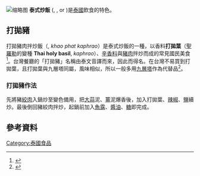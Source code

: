 [[File:Fried_rice_with_shrimp_paste.jpg|缩略图]]
'''泰式炒飯''' ({{lang-th|ข้าวผัด}}, {{RTGS|''khao phat''}}, {{IPA-th|kʰâːw pʰàt|pron}} or {{IPA-th|kʰâw pʰàt|}})是[[泰國|泰國]]飲食的特色。
== 打拋豬 ==
打拋豬肉拌炒飯（{{lang-th|ข้าวผัดกะเพรา}}, ''khao phat kaphrao''）是泰式炒飯的一種，以香料'''打拋葉'''（[[聖羅勒|聖羅勒]]的變種 '''Thai holy basil''', {{lang-th|กะเพรา}} ''kaphrao''）、[[香辛料|辛香料]]與[[豬肉|豬肉]]拌炒而成的常見國民美食<ref>{{Cite book|title=泰国 '08-'09|last=（日）大宝石出版社原著|first=|publisher=北京：中国旅游出版社|year=2008.08|isbn=978-7-5032-3460-6|location=|pages=32}}</ref>。台灣餐廳的「打拋豬」名稱由泰文音譯而來，因此而得名。在台灣不易買到打拋葉，且打拋葉與九層塔同屬，風味相似，所以一般多用[[羅勒|九層塔]]作為代替品<ref>{{Cite web|title=打拋豬的「打拋」是什麼？泰國菜不可不知的名詞小辭典-風傳媒|url=https://www.storm.mg/lifestyle/133992|accessdate=2020-12-24|date=2016-06-28|last=Storm.mg|work=www.storm.mg|language=zh-TW|archive-date=2017-09-23|archive-url=https://web.archive.org/web/20170923054405/http://www.storm.mg/lifestyle/133992|dead-url=no}}</ref>。

=== 打拋豬作法 ===
先將豬[[絞肉|絞肉]]入鍋炒至變色備用，把[[蒜|大蒜]]泥、[[薑|薑]]泥爆香後，加入打拋葉、[[辣椒|辣椒]]、[[食盐|鹽]]續炒。最後倒回豬絞肉拌炒，起鍋前加入[[魚露|魚露]]、[[酱油|醬油]]、[[食糖|糖]]即完成。

== 參考資料 ==
{{reflist}}
{{泰國飲食}}

[[Category:泰國食品|Category:泰國食品]]